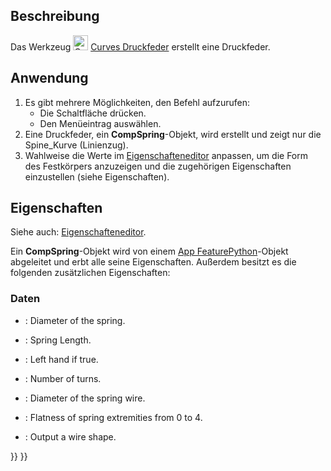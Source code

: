 <languages/>

{{Docnav/de
|[[Curves_SegmentSurface/de|FlächeAufteilen]]
|[[Curves_ReflectLines/de|Reflexionslinien]]
|[[Curves_Workbench/de|Curves]]
|IconL=Curves_SegmentSurface.svg
|IconR=Curves_ReflectLines.svg
|IconC=Curves_workbench_icon.svg
}}

{{GuiCommand/de
|Name=Curves CompressionSpring
|Name/de=Curves Druckfeder
|MenuLocation=Surfaces → Compression Spring
|Workbenches=[[Curves_Workbench/de|Curves]]
}}

<span id="Description"></span>
==Beschreibung==

Das Werkzeug  [[Image:Curves_CompressionSpring.svg|24px]] [[Curves_CompressionSpring/de|Curves Druckfeder]] erstellt eine Druckfeder.

<span id="Usage"></span>
==Anwendung==

# Es gibt mehrere Möglichkeiten, den Befehl aufzurufen:
#* Die Schaltfläche {{Button|[[Image:Curves_CompressionSpring.svg|16px]] [[Curves_CompressionSpring/de|Druckfeder]]}} drücken.
#* Den Menüeintrag {{MenuCommand|Oberflächen → [[Image:Curves_CompressionSpring.svg|16px]] Druckfeder}} auswählen.
# Eine Druckfeder, ein '''CompSpring'''-Objekt, wird erstellt und zeigt nur die Spine_Kurve (Linienzug).
# Wahlweise die Werte im [[Property_editor/de|Eigenschafteneditor]] anpassen, um die Form des Festkörpers anzuzeigen und die zugehörigen Eigenschaften einzustellen (siehe Eigenschaften).

<span id="Properties"></span>
==Eigenschaften==

Siehe auch: [[Property_editor/de|Eigenschafteneditor]].

Ein '''CompSpring'''-Objekt wird von einem [[App_FeaturePython/de|App FeaturePython]]-Objekt abgeleitet und erbt alle seine Eigenschaften. Außerdem besitzt es die folgenden zusätzlichen Eigenschaften:

<span id="Data"></span>
===Daten===

{{TitleProperty|Comp Spring}}

<div lang="en" dir="ltr" class="mw-content-ltr">
* {{PropertyData|Diameter|Float}}: Diameter of the spring.
* {{PropertyData|Length|Float}}: Spring Length.
* {{PropertyData|Reverse Helix|Bool}}: Left hand if true.
* {{PropertyData|Turns|Integer}}: Number of turns.
* {{PropertyData|Wire Diameter|Float}}: Diameter of the spring wire.
</div>

{{TitleProperty|Setting}}

<div lang="en" dir="ltr" class="mw-content-ltr">
* {{PropertyData|Flatness|Integer}}: Flatness of spring extremities from 0 to 4.
* {{PropertyData|Wire Output|Bool}}: Output a wire shape.
</div>


{{Docnav/de
|[[Curves_SegmentSurface/de|FlächeAufteilen]]
|[[Curves_ReflectLines/de|Reflexionslinien]]
|[[Curves_Workbench/de|Curves]]
|IconL=Curves_SegmentSurface.svg
|IconR=Curves_ReflectLines.svg
|IconC=Curves_workbench_icon.svg
}}

{{Curves Tools navi{{#translation:}}}}
{{Userdocnavi{{#translation:}}}}